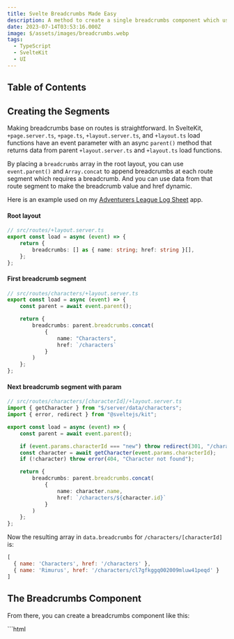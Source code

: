 ```yaml
---
title: Svelte Breadcrumbs Made Easy
description: A method to create a single breadcrumbs component which uses route data to generate breadcrumbs.
date: 2023-07-14T03:53:16.000Z
image: $/assets/images/breadcrumbs.webp
tags:
  - TypeScript
  - SvelteKit
  - UI
---
```


## Table of Contents

## Creating the Segments

Making breadcrumbs base on routes is straightforward. In SvelteKit, `+page.server.ts`, `+page.ts`, `+layout.server.ts`, and `+layout.ts` load functions have an event parameter with an async `parent()` method that returns data from parent `+layout.server.ts` and `+layout.ts` load functions.

By placing a `breadcrumbs` array in the root layout, you can use `event.parent()` and `Array.concat` to append breadcrumbs at each route segment which requires a breadcrumb. And you can use data from that route segment to make the breadcrumb value and href dynamic.

Here is an example used on my [Adventurers League Log Sheet](https://ddal.dekok.dev/) app.

#### Root layout

```ts
// src/routes/+layout.server.ts
export const load = async (event) => {
    return {
        breadcrumbs: [] as { name: string; href: string }[],
    };
};
```

#### First breadcrumb segment

```ts
// src/routes/characters/+layout.server.ts
export const load = async (event) => {
    const parent = await event.parent();

    return {
        breadcrumbs: parent.breadcrumbs.concat(
            {
                name: "Characters",
                href: `/characters`
            }
        )
    };
};
```

#### Next breadcrumb segment with param

```ts
// src/routes/characters/[characterId]/+layout.server.ts
import { getCharacter } from "$/server/data/characters";
import { error, redirect } from "@sveltejs/kit";

export const load = async (event) => {
    const parent = await event.parent();

    if (event.params.characterId === "new") throw redirect(301, "/characters/new/edit");
    const character = await getCharacter(event.params.characterId);
    if (!character) throw error(404, "Character not found");

    return {
        breadcrumbs: parent.breadcrumbs.concat(
            {
                name: character.name,
                href: `/characters/${character.id}`
            }
        )
    };
};
```

Now the resulting array in `data.breadcrumbs` for `/characters/[characterId]` is:

```js
[
  { name: 'Characters', href: '/characters' },
  { name: 'Rimurus', href: '/characters/cl7gfkggq002009mluw41peqd' }
]
```

## The Breadcrumbs Component

From there, you can create a breadcrumbs component like this:

<CombinedBlock>
    ```html
    <!-- src/lib/components/Breadcrumbs.svelte -->
    <script lang="ts">
        import { page } from "$app/stores";
        import Icon from "./Icon.svelte";

        let breadcrumbs = ($page.data.breadcrumbs as { name: string, href?: string }[]).map((bc, i) => ({
            name: bc.name,
            href: !bc.href || i === $page.data.breadcrumbs.length - 1 ? null : bc.href,
        }));
    </script>
    ```
    ```tsx
    <div class="breadcrumbs mb-4 hidden flex-1 text-sm sm:flex">
        <ul>
            <li>
                <Icon src="home" class="w-4" />
            </li>
            {#each breadcrumbs as bc}
                {#if bc.href}
                    <li>
                        <a href={bc.href} class="text-secondary">
                            {bc.name}
                        </a>
                    </li>
                {:else}
                    <li class="overflow-hidden text-ellipsis whitespace-nowrap dark:drop-shadow-md">
                        {bc.name}
                    </li>
                {/if}
            {/each}
        </ul>
    </div>
    ```
</CombinedBlock>
